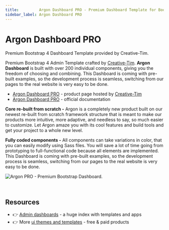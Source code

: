 ```yaml
---
title:         Argon Dashboard PRO - Premium Dashboard Template for Bootstrap 4
sidebar_label: Argon Dashboard PRO
---
```


# Argon Dashboard PRO

<SubHeading>Premium Bootstrap 4 Dashboard Template provided by Creative-Tim.</SubHeading>

Premium Bootstrap 4 Admin Template crafted by [Creative-Tim](../partners/creative-tim.mdx). **Argon Dashboard** is built with over 200 individual components, giving you the freedom of choosing and combining. This Dashboard is coming with pre-built examples, so the development process is seamless, switching from our pages to the real website is very easy to be done.

- [Argon Dashboard PRO](https://bit.ly/39D2BLX) - product page hosted by [Creative-Tim](../partners/creative-tim.mdx)
- [Argon Dashboard PRO](https://bit.ly/3ejsUIU) - official documentation

**Core re-built from scratch -** Argon is a completely new product built on our newest re-built from scratch framework structure that is meant to make our 
products more intuitive, more adaptive, and needless to say, so much easier to customize. Let Argon amaze you with its cool features and build tools and get your project to a whole new level.

**Fully coded components -** All components can take variations in color, that you can easily modify using Sass files. 
You will save a lot of time going from prototyping to full-functional code because all elements are implemented. This Dashboard is coming with pre-built examples, so the development process is seamless, switching from our pages to the real website is very easy to be done.

![Argon PRO - Premium Bootstrap Dashboard. ](../../../static/assets/docs-cover-argon-pro.jpg)

<br />

## Resources

- 👉 [Admin dashboards](https://www.admin-dashboards.com/) - a huge index with templates and apps
- 👉 More [ui themes and templates](https://www.ui-themes.com/) - free & paid products
